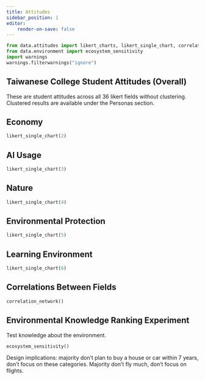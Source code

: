 ```yaml
---
title: Attitudes
sidebar_position: 1
editor:
    render-on-save: false
---
```


```python
from data.attitudes import likert_charts, likert_single_chart, correlation_network, correlation_chart
from data.environment import ecosystem_sensitivity
import warnings
warnings.filterwarnings("ignore")
```

## Taiwanese College Student Attitudes (Overall)
These are student attitudes across all 36 likert fields without clustering. Clustered results are available under the Personas section.

## Economy
```python
likert_single_chart(2)
```

## AI Usage
```python
likert_single_chart(3)
```

## Nature
```python
likert_single_chart(4)
```

## Environmental Protection
```python
likert_single_chart(5)
```

## Learning Environment
```python
likert_single_chart(6)
```

## Correlations Between Fields
```python
correlation_network()
```

## Environmental Knowledge Ranking Experiment
Test knowledge about the environment.

```python
ecosystem_sensitivity()
```



Design implications: majority don't plan to buy a house or car within 7 years, don't focus on these categories. Majority don't fly much, don't focus on flights.